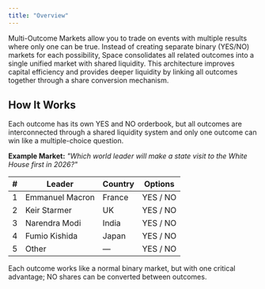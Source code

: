 ```yaml
---
title: "Overview"
---
```


Multi-Outcome Markets allow you to trade on events with multiple results where only one can be true. Instead of creating separate binary (YES/NO) markets for each possibility, Space consolidates all related outcomes into a single unified market with shared liquidity. This architecture improves capital efficiency and provides deeper liquidity by linking all outcomes together through a share conversion mechanism.

## How It Works

Each outcome has its own YES and NO orderbook, but all outcomes are interconnected through a shared liquidity system and only one outcome can win like a multiple-choice question.

**Example Market:** _"Which world leader will make a state visit to the White House first in 2026?"_

| **#** | **Leader**          | **Country** | **Options** |
|------:|---------------------|-------------|--------------|
| 1     | Emmanuel Macron     | France      | YES / NO     |
| 2     | Keir Starmer        | UK          | YES / NO     |
| 3     | Narendra Modi       | India       | YES / NO     |
| 4     | Fumio Kishida       | Japan       | YES / NO     |
| 5     | Other               | —           | YES / NO     |

Each outcome works like a normal binary market, but with one critical advantage; NO shares can be converted between outcomes.
